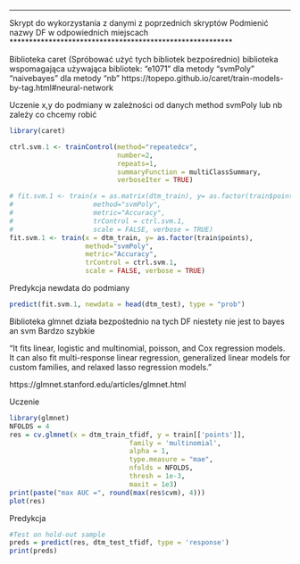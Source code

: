 *********************************************************
Skrypt do wykorzystania z danymi z poprzednich skryptów
Podmienić nazwy DF w odpowiednich miejscach
*********************************************************

Biblioteka caret (Spróbować użyć tych bibliotek bezpośrednio)
biblioteka wspomagająca używająca bibliotek: 
"e1071" dla metody "svmPoly" 
"naivebayes" dla metody "nb"
https://topepo.github.io/caret/train-models-by-tag.html#neural-network

Uczenie
x,y do podmiany w zależności od danych
method svmPoly lub nb zależy co chcemy robić
```r
library(caret)

ctrl.svm.1 <- trainControl(method="repeatedcv",
                           number=2,
                           repeats=1,
                           summaryFunction = multiClassSummary,
                           verboseIter = TRUE)

# fit.svm.1 <- train(x = as.matrix(dtm_train), y= as.factor(train$points), 
#                    method="svmPoly",  
#                    metric="Accuracy", 
#                    trControl = ctrl.svm.1, 
#                    scale = FALSE, verbose = TRUE)
fit.svm.1 <- train(x = dtm_train, y= as.factor(train$points),
                   method="svmPoly",
                   metric="Accuracy",
                   trControl = ctrl.svm.1,
                   scale = FALSE, verbose = TRUE)

```
 
 Predykcja
  newdata do podmiany
```r
predict(fit.svm.1, newdata = head(dtm_test), type = "prob")
```

Biblioteka glmnet działa bezpośtednio na tych DF niestety nie jest to bayes an svm
Bardzo szybkie

"It fits linear, logistic and multinomial, poisson, and Cox regression models. It can also fit multi-response linear regression, generalized linear models for custom families, and relaxed lasso regression models."

https://glmnet.stanford.edu/articles/glmnet.html
 
Uczenie
```r
library(glmnet)
NFOLDS = 4
res = cv.glmnet(x = dtm_train_tfidf, y = train[['points']], 
                              family = 'multinomial', 
                              alpha = 1,
                              type.measure = "mae",
                              nfolds = NFOLDS,
                              thresh = 1e-3,
                              maxit = 1e3)
print(paste("max AUC =", round(max(res$cvm), 4)))
plot(res)
```

 Predykcja
```r
#Test on hold-out sample
preds = predict(res, dtm_test_tfidf, type = 'response')
print(preds)
```
